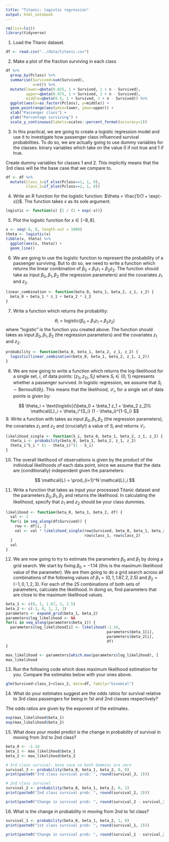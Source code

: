 ```yaml
---
title: "Titanic: logistic regression"
output: html_notebook
---
```


```r
rm(list=ls())
library(tidyverse)
```

1. Load the Titanic dataset.
```r
df <- read.csv("../data/titanic.csv")
```

2. Make a plot of the fraction surviving in each class
```r
df %>% 
  group_by(Pclass) %>% 
  summarise(Survived=sum(Survived),
            n=n()) %>%
  mutate(lower=qbeta(0.025, 1 + Survived, 1 + n - Survived),
         upper=qbeta(0.975, 1 + Survived, 1 + n - Survived),
         middle=qbeta(0.5, 1 + Survived, 1 + n - Survived)) %>% 
  ggplot(aes(x=as.factor(Pclass), y=middle)) +
  geom_pointrange(aes(ymin=lower, ymax=upper)) +
  xlab("Passenger class") +
  ylab("Percentage surviving") +
  scale_y_continuous(labels=scales::percent_format(accuracy=1))
```

3. In this practical, we are going to create a logistic regression model and use it to investigate how passenger class influenced survival probabilities. To do so, we are actually going to use dummy variables for the classes: binary variables which take on the value 0 if not true and 1 if true.

Create dummy variables for classes 1 and 2. This implicitly means that the 3rd class will be the base case that we compare to.
```r
df <- df %>% 
  mutate(class_1=if_else(Pclass==1, 1, 0),
         class_2=if_else(Pclass==2, 1, 0))
```

4. Write an R function for the logistic function: $\theta = \frac{1}{1 + \exp(-x)}$. The function takes $x$ as its sole argument.
```r
logistic <- function(x) {1 / (1 + exp(-x))}
```

5. Plot the logistic function for $x\in[-8,8]$.
```r
x <- seq(-8, 8, length.out = 1000)
theta <- logistic(x)
tibble(x, theta) %>% 
  ggplot(aes(x, theta)) +
  geom_line()
```

6. We are going to use the logistic function to represent the probability of a passenger surviving. But to do so, we need to write a function which returns the linear combination of $\beta_0 + \beta_1 z_1 + \beta_2 z_2$. The function should take as input $\beta_0, \beta_1, \beta_2$ (the regression parameters) and the covariates $z_1$ and $z_2$.
```r
linear_combination <- function(beta_0, beta_1, beta_2, z_1, z_2) {
  beta_0 + beta_1 * z_1 + beta_2 * z_2
}
```

7. Write a function which returns the probability:

$$
\theta_i = \text{logistic}(\beta_0 + \beta_1 z_1 + \beta_2 z_2)
$$
where "logistic" is the function you created above. The function should takes as input $\beta_0, \beta_1, \beta_2$ (the regression parameters) and the covariates $z_1$ and $z_2$.

```r
probability <- function(beta_0, beta_1, beta_2, z_1, z_2) {
  logistic(linear_combination(beta_0, beta_1, beta_2, z_1, z_2))
}
```

8. We are now going to write a function which returns the log-likelihood for a single set, $i$, of data points: $(z_{1i}, z_{2i}, S_i)$ where $S_i\in\{0,1\}$ represents whether a passenger survived. In logistic regression, we assume that $S_i\sim \text{Bernoulli}(\theta_i)$. This means that the likelihood, $\mathcal{L}_i$, for a single set of data points is given by:

$$
\theta_i = \text{logistic}(\beta_0 + \beta_1 z_1 + \beta_2 z_2)\\
\mathcal{L}_i = \theta_i^{S_i} (1 - \theta_i)^{1-S_i}
$$
9. Write a function with takes as input $\beta_0, \beta_1, \beta_2$ (the regression parameters), the covariates $z_1$ and $z_2$ and (crucially!) a value of $S_i$ and returns $\mathcal{L}_i$.

```r
likelihood_single <- function(S_i, beta_0, beta_1, beta_2, z_1, z_2) {
  theta_i <- probability(beta_0, beta_1, beta_2, z_1, z_2)
  theta_i^S_i * (1 - theta_i)^(1 - S_i)
}
```

10. The overall likelihood of observations is given by the product of the individual likelihoods of each data point, since we assume that the data are (conditionally) independent given the parameters:

$$
\mathcal{L} = \prod_{i=1}^N \mathcal{L}_i
$$

11. Write a function that takes as input your processed Titanic dataset and the parameters $\beta_0, \beta_1, \beta_2$ and returns the likelihood. In calculating the likelihood, specify that $z_1$ and $z_2$ should be your class dummies.

```r
likelihood <- function(beta_0, beta_1, beta_2, df) {
  val <- 1
  for(i in seq_along(df$Survived)) {
    row <- df[i, ]
    val <- val * likelihood_single(row$Survived, beta_0, beta_1, beta_2,
                                   row$class_1, row$class_2)
  }
  val
}
```

12. We are now going to try to estimate the parameters $\beta_0$ and $\beta_1$ by doing a grid search. We start by fixing $\beta_0=-1.14$ (this is the maximum likelihood value of the parameter). We are then going to do a grid search across all combinations of the following values of $\beta_1=(0, 1, 1.67, 2, 2.5)$ and $\beta_2=(-1, 0, 1, 2, 3)$. For each of the 25 combinations of both sets of parameters, calculate the likelihood. In doing so, find parameters that are close to the maximum likelihood values.
```r
beta_1 <- c(0, 1, 1.67, 2, 2.5)
beta_2 <- c(-1, 0, 1, 2, 3)
parameters <- expand_grid(beta_1, beta_2)
parameters$log_likelihood <- NA
for(i in seq_along(parameters$beta_1)) {
  parameters$log_likelihood[i] <- likelihood(-1.14,
                                             parameters$beta_1[i],
                                             parameters$beta_2[i],
                                             df)
}

max_likelihood <- parameters[which.max(parameters$log_likelihood), ]
max_likelihood
```

13. Run the following code which does maximum likelihood estimation for you. Compare the estimates below with your ones above.
```r
glm(Survived~class_1+class_2, data=df, family="binomial")
```

14. What do your estimates suggest are the odds ratios for survival relative to 3rd class passengers for being in 1st and 2nd classes respectively?

The odds ratios are given by the exponent of the estimates.
```r
exp(max_likelihood$beta_1)
exp(max_likelihood$beta_2)
```

15. What does your model predict is the change in probability of survival in moving from 3rd to 2nd class?
```r
beta_0 <- -1.14
beta_1 <- max_likelihood$beta_1
beta_2 <- max_likelihood$beta_2

# 3rd class survival: base case so both dummies are zero
survival_3 <- probability(beta_0, beta_1, beta_2, 0, 0)
print(paste0("3rd class survival prob: ", round(survival_3, 2)))

# 2nd class survival
survival_2 <- probability(beta_0, beta_1, beta_2, 0, 1)
print(paste0("2nd class survival prob: ", round(survival_2, 2)))

print(paste0("Change in survival prob: ", round(survival_2 - survival_3, 2)))
```

16. What is the change in probability in moving from 2nd to 1st class?
```r
survival_1 <- probability(beta_0, beta_1, beta_2, 1, 0)
print(paste0("1st class survival prob: ", round(survival_1, 2)))

print(paste0("Change in survival prob: ", round(survival_1 - survival_2, 2)))
```

